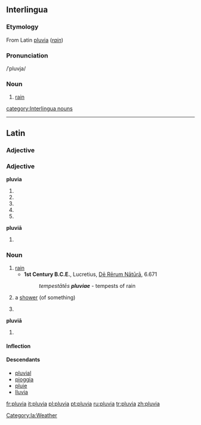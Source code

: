 ==Interlingua==
===Etymology===
From Latin [[pluvia#Latin|pluvia]] (''[[rain]]'')

===Pronunciation===
/ˈpluvja/

===Noun===
# [[rain]]

[[category:Interlingua nouns]]

<!--- This information was present when [[User:Medellia|I]] edited it. I am nearly certain that translations are only given on English entries; in the event that I am incorrect in this assumption, the information can easily be put back up!
Precipitation of water droplets from the clouds.
#:'''Translations'''
#:*[[English]]: [[rain]]
#:*[[French]]: [[pluie]] ''f''
#:*[[Guarani]]: [[ama]]
#:*[[Italian]]: [[pioggia]]
#:*[[Japanese]]: [[雨]] (ame)
#:*[[Portuguese]]: [[chuva]]
#:*[[Romanian]]: [[ploaie]]
#:*[[Spanish]]: [[lluvia]]
#:*[[Tupinambá]]: [[amana]] --->

----
==Latin==
===Adjective===
===Adjective===
'''pluvia'''
# {{inflection of|pluvius#Latin|pluvius|f|nom|s}}
# {{inflection of|pluvius#Latin|pluvius|f|voc|s}}
# {{inflection of|pluvius#Latin|pluvius|n|nom|p}}
# {{inflection of|pluvius#Latin|pluvius|n|acc|p}}
# {{inflection of|pluvius#Latin|pluvius|n|voc|p}}

'''pluviā'''
# {{inflection of|pluvius#Latin|pluvius|f|abl|s}}

===Noun===
{{la-noun|pluvia|pluviae|pluviae|f|first}}
# [[rain]]
#* '''1st Century B.C.E.''', Lucretius, [[w:On the Nature of Things|Dē Rērum Nātūrā]], 6.671
#*: ''tempestātēs '''pluviae''''' - tempests of rain
# {{italbrac|later}} a [[shower]] (of something)
# {{inflection of|pluvia#Latin|pluvia|voc|s}}

'''pluviā''' {{f}}
# {{inflection of|pluvia#Latin|pluvia|abl|s}}

====Inflection====
{{ladecl1}}
{{la-decl-1st|pluvi}}

====Descendants====
* [[pluvial]]
* [[pioggia]]
* [[pluie]]
* [[lluvia]]

[[Category:la:Weather]]

[[fr:pluvia]]
[[it:pluvia]]
[[pl:pluvia]]
[[pt:pluvia]]
[[ru:pluvia]]
[[tr:pluvia]]
[[zh:pluvia]]